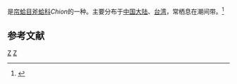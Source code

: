 {{noteTA
|T=zh-cn:紫藤斧蛤; zh-tw:半紋斧蛤;
|1=zh-cn:紫藤斧蛤; zh-tw:半紋斧蛤;
}}
{{Speciesbox
| taxon = Chion semigranosus
| binomial_authority = (Dunker, 1877)
}}
{{地区用词4|start=学名：''{{lang|la|Chion semigranosus}}''|cn=紫藤斧蛤|tw=半紋斧蛤|as=称}}是[[帘蛤目|帘蛤目]][[斧蛤科|斧蛤科]]''Chion''的一种。主要分布于[[中国大陆|中国大陆]]、[[台湾|台湾]]，常栖息在潮间带。<ref>{{cite web|url=http://shell.sinica.edu.tw/chinese/shellbase_detail.php?science_no=2531|title=国际贝库：紫藤斧蛤|publisher=台湾贝类资料库|accessdate=2009-08-11|archive-date=2016-03-04|archive-url=https://web.archive.org/web/20160304124127/http://shell.sinica.edu.tw/chinese/shellbase_detail.php?science_no=2531|dead-url=no}}</ref>

== 参考文献 ==
{{reflist}}

{{taxonbar}}
[[Category:_1877年描述的动物|Z]]
[[Category:斧蛤科|Z]]